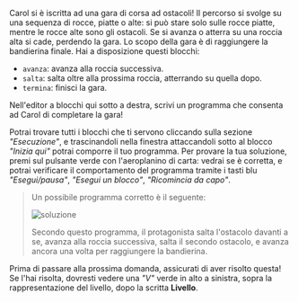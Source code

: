 
Carol si è iscritta ad una gara di corsa ad ostacoli!
Il percorso si svolge su una sequenza di rocce, piatte o alte: si può stare solo sulle rocce piatte, mentre le rocce alte sono gli ostacoli.
Se si avanza o atterra su una roccia alta si cade, perdendo la gara.
Lo scopo della gara è di raggiungere la bandierina finale.
Hai a disposizione questi blocchi:

- `avanza`: avanza alla roccia successiva.
- `salta`: salta oltre alla prossima roccia, atterrando su quella dopo.
- `termina`: finisci la gara.

Nell'editor a blocchi qui sotto a destra, scrivi un programma che consenta ad Carol di completare la gara!

Potrai trovare tutti i blocchi che ti servono cliccando sulla sezione _"Esecuzione"_, e trascinandoli nella finestra attaccandoli sotto al blocco _"Inizia qui"_ potrai comporre il tuo programma.
Per provare la tua soluzione, premi sul pulsante verde con l'aeroplanino di carta: vedrai se è corretta, e potrai verificare il comportamento del programma tramite i
tasti blu _"Esegui/pausa"_, _"Esegui un blocco"_, _"Ricomincia da capo"_.

<Blockly
  toolbox={toolbox}
  customBlocks={customBlocks}
  initialBlocks={initialBlocks}
  testcases={testcases}
  visualizer={Visualizer}
/>

> Un possibile programma corretto è il seguente:
>
> ![soluzione](sol.png)
>
> Secondo questo programma, il protagonista salta l'ostacolo davanti a se,
> avanza alla roccia successiva, salta il secondo ostacolo, e avanza ancora
> una volta per raggiungere la bandierina.

Prima di passare alla prossima domanda, assicurati di aver risolto questa! Se l'hai risolta, dovresti vedere una _"V"_ verde in alto a sinistra, sopra la rappresentazione del livello, dopo la scritta **Livello**.